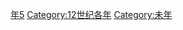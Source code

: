 {{Catnav|頁面分類|历史|歷史時代|年|12世纪各年}}
{{Commons category|1115}}

[[Category:1110年代|年5]]
[[Category:12世纪各年|Category:12世纪各年]]
[[Category:未年|Category:未年]]